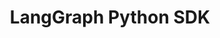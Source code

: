 ---
title: LangGraph Python SDK
sidebarTitle: LangGraph Python SDK
url: "https://reference.langchain.com/python/langgraph/"
---